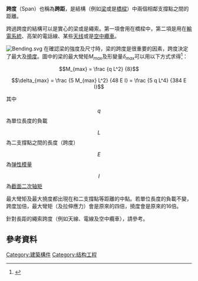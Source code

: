 '''跨度'''（Span）也稱為'''跨距'''，是結構（例如[[梁|梁]]或是[[橋樑|橋樑]]）中兩個相鄰支撐點之間的距離。

跨過跨度的結構可以是實心的梁或是繩索。第一項會用在橋樑中，第二項是用在[[輸電系統|輸電系統]]、高架的電話線、某些[[天线|天线]]或是[[空中纜車|空中纜車]]。

[[Image:Bending.svg|frame]]
在確認梁的強度及尺寸時，梁的跨度是很重要的因素，跨度決定了最大{{le|彎矩|bending moment}}及[[撓度|撓度]]。圖中的梁的最大彎矩<math>M_{max}</math>及形變量<math>\delta_{max}</math>可以用以下方式求得<ref name='gere'>{{Cite book|title=Mechanics of Materials |year=2013 |url=https://archive.org/details/mechanicsofmater0000gere |edition=Eighth| isbn = 978-1-111-57773-5|last1=Gere|first1= James M.|last2=Goodno|first2=Barry J.|page=[https://archive.org/details/mechanicsofmater0000gere/page/1086 1086]}}</ref>：

:<math>M_{max} = \frac {q L^2} {8}</math>

:<math>\delta_{max} = \frac {5 M_{max} L^2} {48 E I} = \frac {5 q L^4} {384 E I}</math>

其中

:<math>q</math> 為單位長度的負載
:<math>L</math> 為二支撐點之間的長度（跨度）
:<math>E</math> 為[[弹性模量|弹性模量]]
:<math>I</math> 為[[截面二次轴矩|截面二次轴矩]]

最大彎矩及最大撓度都出現在和二支撐點等距離的中點。若單位長度的負載不變，跨度加倍，最大彎矩（及拉伸應力）會是原來的四倍，撓度會是原來的16倍。

針對長距的繩索跨度（例如天線、電線及空中纜車），請參考{{le|跨度列表|list of spans}}。

==參考資料==
{{Reflist}}
{{力學小作品}}
[[Category:建築構件|Category:建築構件]]
[[Category:结构工程|Category:结构工程]]